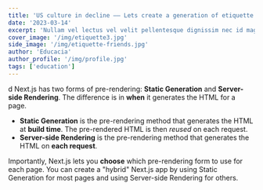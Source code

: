 ```yaml
---
title: 'US culture in decline —— Lets create a generation of etiquette'
date: '2023-03-14'
excerpt: 'Nullam vel lectus vel velit pellentesque dignissim nec id magna. Cras molestie ornare quam at semper. Proin a ipsum ex. Curabitur eu venenatis justo. Nullam felis augue, imperdiet at sodales a,...'
cover_image: '/img/etiquette3.jpg'
side_image: '/img/etiquette-friends.jpg'
author: 'Educacia'
author_profile: '/img/profile.jpg'
tags: ['education']
---
```

d
Next.js has two forms of pre-rendering: **Static Generation** and **Server-side Rendering**. The difference is in **when** it generates the HTML for a page.

- **Static Generation** is the pre-rendering method that generates the HTML at **build time**. The pre-rendered HTML is then _reused_ on each request.
- **Server-side Rendering** is the pre-rendering method that generates the HTML on **each request**.

Importantly, Next.js lets you **choose** which pre-rendering form to use for each page. You can create a "hybrid" Next.js app by using Static Generation for most pages and using Server-side Rendering for others.